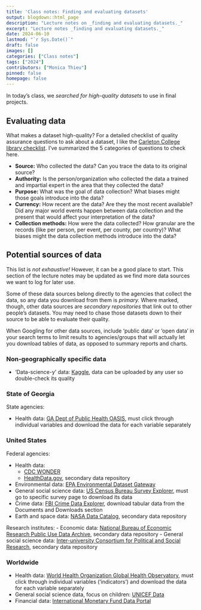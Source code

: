 ```yaml
---
title: 'Class notes: Finding and evaluating datasets'
output: blogdown::html_page
description: "Lecture notes on _finding and evaluating datasets._"
excerpt: "Lecture notes _finding and evaluating datasets._"
date: 2024-06-10
lastmod: "`r Sys.Date()`"
draft: false
images: []
categories: ["Class notes"]
tags: ["2024"]
contributors: ["Monica Thieu"]
pinned: false
homepage: false
---
```


In today's class, we _searched for high-quality datasets_ to use in final projects.

## Evaluating data

What makes a dataset high-quality? For a detailed checklist of quality assurance questions to ask about a dataset, I like the [Carleton College library checklist](https://gouldguides.carleton.edu/c.php?g=146834&p=964943). I've summarized the 5 categories of questions to check here.

- **Source:** Who collected the data? Can you trace the data to its original source?
- **Authority:** Is the person/organization who collected the data a trained and impartial expert in the area that they collected the data?
- **Purpose:** What was the goal of data collection? What biases might those goals introduce into the data?
- **Currency:** How recent are the data? Are they the most recent available? Did any major world events happen between data collection and the present that would affect your interpretation of the data?
- **Collection methods:** How were the data collected? How granular are the records (like per person, per event, per county, per country)? What biases might the data collection methods introduce into the data?

## Potential sources of data

This list is _not exhaustive!_ However, it can be a good place to start. This section of the lecture notes may be updated as we find more data sources we want to log for later use.

Some of these data sources belong directly to the agencies that collect the data, so any data you download from them is _primary._ Where marked, though, other data sources are _secondary repositories_ that link out to other people's datasets. You may need to chase those datasets down to their source to be able to evaluate their quality.

When Googling for other data sources, include 'public data' or 'open data' in your search terms to limit results to agencies/groups that will actually let you download tables of data, as opposed to summary reports and charts.

### Non-geographically specific data

- 'Data-science-y' data: [Kaggle](https://www.kaggle.com/datasets), data can be uploaded by any user so double-check its quality

### State of Georgia

State agencies:

- Health data: [GA Dept of Public Health OASIS](https://oasis.state.ga.us), must click through individual variables and download the data for each variable separately

### United States

Federal agencies:

- Health data:
  - [CDC WONDER](https://wonder.cdc.gov)
  - [HealthData.gov](https://healthdata.gov), secondary data repository
- Environmental data: [EPA Environmental Dataset Gateway](https://edg.epa.gov/metadata/catalog/main/home.page)
- General social science data: [US Census Bureau Survey Explorer](https://www.census.gov/data/data-tools/survey-explorer/), must go to specific survey page to download its data
- Crime data: [FBI Crime Data Explorer](https://cde.ucr.cjis.gov/LATEST/webapp/#/pages/downloads), download tabular data from the Documents and Downloads section
- Earth and space data: [NASA Data Catalog](https://data.nasa.gov), secondary data repository

Research institutes:
- Economic data: [National Bureau of Economic Research Public Use Data Archive](https://www.nber.org/research/data), secondary data repository
- General social science data: [Inter-university Consortium for Political and Social Research](https://www.icpsr.umich.edu/web/pages/ICPSR/index.html), secondary data repository

### Worldwide

- Health data: [World Health Organization Global Health Observatory](https://www.who.int/data/gho/data/indicators/indicators-index), must click through individual variables ('indicators') and download the data for each variable separately
- General social science data, focus on children: [UNICEF Data](https://data.unicef.org/resources/resource-type/datasets/)
- Financial data: [International Monetary Fund Data Portal](https://data.imf.org/?sk=388dfa60-1d26-4ade-b505-a05a558d9a42&sid=1479329132316)

